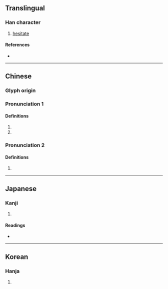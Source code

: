 {{character info}}
==Translingual==

===Han character===
{{Han char|rn=9|rad=人|as=06|sn=8|four=26200|canj=OWR|ids=⿰亻回}}

# [[hesitate]]

====References====
* {{Han ref|kx=0100.060|dkj=00545|dj=0212.020|hdz=10148.060|uh=4F6A|ud=20330|bh=CBBF|bd=52159}}

----

==Chinese==
{{zh-forms}}

===Glyph origin===
{{Han etym}}

===Pronunciation 1===
{{zh-pron
|m=huí
|mc=y
|oc=y
|ma=
|cat=v
}}

====Definitions====
{{zh-hanzi}}

# {{zh-used in|佪佪}}
# {{zh-alt-form|回}}

===Pronunciation 2===
{{zh-pron
|m=huái
|c=wui4
|ma=
|cat=v
}}

====Definitions====
{{zh-hanzi}}

# {{zh-alt-form|徊}}

----

==Japanese==

===Kanji===
{{ja-kanji|grade=|rs=人06}}

# {{rfdef|ja|sort=人06}}

====Readings====
* {{ja-readings
|goon=え
|kanon=かい<くわい
|kun=さまよ-う, くらいこよ}}

----

==Korean==

===Hanja===
{{ko-hanja|hangeul=회|rv=hoe|mr=hoe}}

# {{rfdef|ko|sort=人06}}